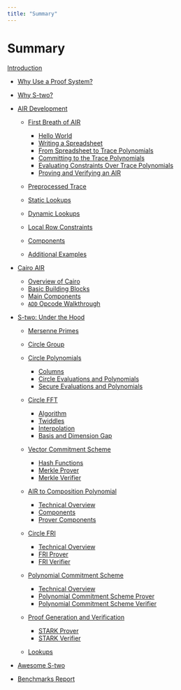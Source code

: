 ```yaml
---
title: "Summary"
---
```


# Summary

[Introduction](introduction)

- [Why Use a Proof System?](why-use-a-proof-system)
- [Why S-two?](why-stwo)
- [AIR Development](air-development/index)

  - [First Breath of AIR](air-development/writing-a-simple-air/index)

    - [Hello World](air-development/writing-a-simple-air/hello-world)
    - [Writing a Spreadsheet](air-development/writing-a-simple-air/writing-a-spreadsheet)
    - [From Spreadsheet to Trace Polynomials](air-development/writing-a-simple-air/from-spreadsheet-to-trace-polynomials)
    - [Committing to the Trace Polynomials](air-development/writing-a-simple-air/committing-to-the-trace-polynomials)
    - [Evaluating Constraints Over Trace Polynomials](air-development/writing-a-simple-air/constraints-over-trace-polynomials)
    - [Proving and Verifying an AIR](air-development/writing-a-simple-air/proving-an-air)

  - [Preprocessed Trace](air-development/preprocessed-trace/index)
  - [Static Lookups](air-development/static-lookups/index)
  - [Dynamic Lookups](air-development/dynamic-lookups/index)
  - [Local Row Constraints](air-development/local-row-constraints/index)
  - [Components](air-development/components/index)
  - [Additional Examples](air-development/additional-examples/index)

- [Cairo AIR](cairo-air/index)

  - [Overview of Cairo](cairo-air/cairo/index)
  - [Basic Building Blocks](cairo-air/basic-building-blocks/index)
  - [Main Components](cairo-air/main-components/index)
  - [`ADD` Opcode Walkthrough](cairo-air/add-opcode/index)

- [S-two: Under the Hood](how-it-works/index)

  - [Mersenne Primes](how-it-works/mersenne-prime)

  - [Circle Group](how-it-works/circle-group)

  - [Circle Polynomials](how-it-works/circle-polynomials/index)

    - [Columns](how-it-works/circle-polynomials/columns)
    - [Circle Evaluations and Polynomials](how-it-works/circle-polynomials/evals-and-poly)
    - [Secure Evaluations and Polynomials](how-it-works/circle-polynomials/secure-evals-and-poly)

  - [Circle FFT](how-it-works/circle-fft/index)

    - [Algorithm](how-it-works/circle-fft/algorithm)
    - [Twiddles](how-it-works/circle-fft/twiddles)
    - [Interpolation](how-it-works/circle-fft/interpolation)
    - [Basis and Dimension Gap](how-it-works/circle-fft/basis)

  - [Vector Commitment Scheme](how-it-works/vcs/index)

    - [Hash Functions](how-it-works/vcs/hash_functions)
    - [Merkle Prover](how-it-works/vcs/merkle_prover)
    - [Merkle Verifier](how-it-works/vcs/merkle_verifier)

  - [AIR to Composition Polynomial](how-it-works/air/index)

    - [Technical Overview](how-it-works/air/overview)
    - [Components](how-it-works/air/components)
    - [Prover Components](how-it-works/air/prover_components)

  - [Circle FRI](how-it-works/circle-fri/index)

    - [Technical Overview](how-it-works/circle-fri/overview)
    - [FRI Prover](how-it-works/circle-fri/fri_prover)
    - [FRI Verifier](how-it-works/circle-fri/fri_verifier)

  - [Polynomial Commitment Scheme](how-it-works/pcs/index)

    - [Technical Overview](how-it-works/pcs/overview)
    - [Polynomial Commitment Scheme Prover](how-it-works/pcs/prover)
    - [Polynomial Commitment Scheme Verifier](how-it-works/pcs/verifier)

  - [Proof Generation and Verification](how-it-works/stark_proof/index)

    - [STARK Prover](how-it-works/stark_proof/prove)
    - [STARK Verifier](how-it-works/stark_proof/verify)

  - [Lookups](how-it-works/lookups)

- [Awesome S-two](awesome-stwo/index)

- [Benchmarks Report](benchmarks/index)
